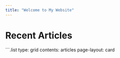 ```yaml
---
title: "Welcome to My Website"
---
```


# Recent Articles

```.list
type: grid
contents: articles
page-layout: card

